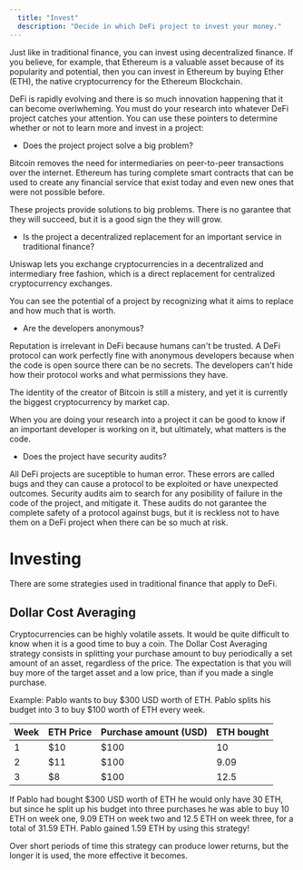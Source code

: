 ```yaml
---
  title: "Invest"
  description: "Decide in which DeFi project to invest your money."
---
```


Just like in traditional finance, you can invest using decentralized finance. If you believe, for example, that Ethereum is a valuable asset because of its popularity and potential, then you can invest in Ethereum by buying Ether (ETH), the native cryptocurrency for the Ethereum Blockchain.

DeFi is rapidly evolving and there is so much innovation happening that it can become overlwheming. You must do your research into whatever DeFi project catches your attention. You can use these pointers to determine whether or not to learn more and invest in a project:

- Does the project project solve a big problem?

Bitcoin removes the need for intermediaries on peer-to-peer transactions over the internet. Ethereum has turing complete smart contracts that can be used to create any financial service that exist today and even new ones that were not possible before.

These projects provide solutions to big problems. There is no garantee that they will succeed, but it is a good sign the they will grow.

- Is the project a decentralized replacement for an important service in traditional finance?

Uniswap lets you exchange cryptocurrencies in a decentralized and intermediary free fashion, which is a direct replacement for centralized cryptocurrency exchanges.

You can see the potential of a project by recognizing what it aims to replace and how much that is worth.

- Are the developers anonymous?

Reputation is irrelevant in DeFi because humans can't be trusted. A DeFi protocol can work perfectly fine with anonymous developers because when the code is open source there can be no secrets. The developers can't hide how their protocol works and what permissions they have.

The identity of the creator of Bitcoin is still a mistery, and yet it is currently the biggest cryptocurrency by market cap.

When you are doing your research into a project it can be good to know if an important developer is working on it, but ultimately, what matters is the code.

- Does the project have security audits?

All DeFi projects are suceptible to human error. These errors are called bugs and they can cause a protocol to be exploited or have unexpected outcomes. Security audits aim to search for any posibility of failure in the code of the project, and mitigate it. These audits do not garantee the complete safety of a protocol against bugs, but it is reckless not to have them on a DeFi project when there can be so much at risk.

# Investing

There are some strategies used in traditional finance that apply to DeFi.

## Dollar Cost Averaging

Cryptocurrencies can be highly volatile assets. It would be quite difficult to know when it is a good time to buy a coin. The Dollar Cost Averaging strategy consists in splitting your purchase amount to buy periodically a set amount of an asset, regardless of the price. The expectation is that you will buy more of the target asset and a low price, than if you made a single purchase.

Example: Pablo wants to buy $300 USD worth of ETH. Pablo splits his budget into 3 to buy $100 worth of ETH every week.

| Week | ETH Price | Purchase amount (USD) | ETH bought |
| ---- | --------- | --------------------- | ---------- |
| 1    | $10       | $100                  | 10         |
| 2    | $11       | $100                  | 9.09       |
| 3    | $8        | $100                  | 12.5       |

If Pablo had bought $300 USD worth of ETH he would only have 30 ETH, but since he split up his budget into three purchases he was able to buy 10 ETH on week one, 9.09 ETH on week two and 12.5 ETH on week three, for a total of 31.59 ETH. Pablo gained 1.59 ETH by using this strategy!

Over short periods of time this strategy can produce lower returns, but the longer it is used, the more effective it becomes.
